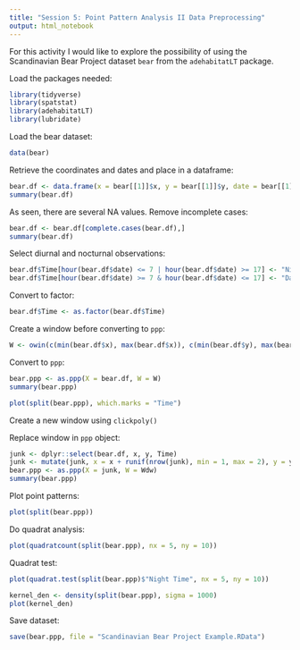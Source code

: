 ```yaml
---
title: "Session 5: Point Pattern Analysis II Data Preprocessing"
output: html_notebook
---
```


For this activity I would like to explore the possibility of using the Scandinavian Bear Project dataset `bear` from the `adehabitatLT` package.

Load the packages needed:
```r
library(tidyverse)
library(spatstat)
library(adehabitatLT)
library(lubridate)
```

Load the bear dataset:
```r
data(bear)
```

Retrieve the coordinates and dates and place in a dataframe:
```r
bear.df <- data.frame(x = bear[[1]]$x, y = bear[[1]]$y, date = bear[[1]]$date)
summary(bear.df)
```

As seen, there are several NA values. Remove incomplete cases:
```r
bear.df <- bear.df[complete.cases(bear.df),]
summary(bear.df)
```

Select diurnal and nocturnal observations:
```r
bear.df$Time[hour(bear.df$date) <= 7 | hour(bear.df$date) >= 17] <- "Night Time"
bear.df$Time[hour(bear.df$date) >= 7 & hour(bear.df$date) <= 17] <- "Day Time"
```

Convert to factor:
```r
bear.df$Time <- as.factor(bear.df$Time)
```

Create a window before converting to `ppp`:
```r
W <- owin(c(min(bear.df$x), max(bear.df$x)), c(min(bear.df$y), max(bear.df$y)))
```

Convert to `ppp`:
```r
bear.ppp <- as.ppp(X = bear.df, W = W)
summary(bear.ppp)
```

```r
plot(split(bear.ppp), which.marks = "Time")
```

Create a new window using `clickpoly()`

Replace window in `ppp` object:
```r
junk <- dplyr::select(bear.df, x, y, Time)
junk <- mutate(junk, x = x + runif(nrow(junk), min = 1, max = 2), y = y + runif(nrow(junk), min = 1, max = 2))
bear.ppp <- as.ppp(X = junk, W = Wdw)
summary(bear.ppp)
```

Plot point patterns:
```r
plot(split(bear.ppp))
```

Do quadrat analysis:
```r
plot(quadratcount(split(bear.ppp), nx = 5, ny = 10))
```

Quadrat test:
```r
plot(quadrat.test(split(bear.ppp)$"Night Time", nx = 5, ny = 10))
```


```r
kernel_den <- density(split(bear.ppp), sigma = 1000)
plot(kernel_den)
```

Save dataset:
```r
save(bear.ppp, file = "Scandinavian Bear Project Example.RData")
```

